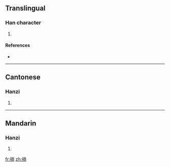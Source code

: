 ==Translingual==

===Han character===
{{Han char|rn=64|rad=手|as=10|sn=13|four=5102<sub>7</sub>|canj=手一口月 (QMRB)}}

# {{defn|Han|sort=手10}}

====References====
* {{Han ref|kx=0448.250|dkj=12528|dj=0799.160|hdz=31930.040|uh=6439|ud=25657|bh=DDA6|bd=56742}}

----

==Cantonese==

===Hanzi===
{{yue-hanzi|jyut=}}

# {{defn|Cantonese|sort=手10}}

----

==Mandarin==

===Hanzi===
{{cmn-hanzi|pin=[[è]] ([[e4]])|wg=o<sup>4</sup>}}

# {{defn|Mandarin|sort=手10}}

[[fr:搹]]
[[zh:搹]]